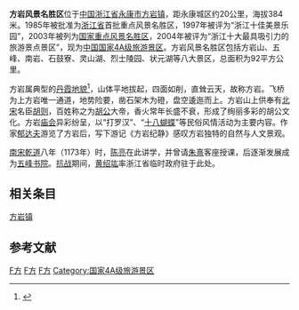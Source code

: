 {{Infobox Mountain
| 名稱 = 方岩
| 照片 = 方岩.jpg
| 照片說明 = 方岩风景区
| 海拔 = 384米
| 位置 = 中国[[浙江省|浙江省]][[永康市|永康市]]
| 山脈 = 
| 相對高度 = 
| 座標 = {{coord|28|55|30|N|120|10|57|E|type:mountain_region:CN}}
| 地形圖 =
| 類別 = 丹霞
| 年齡 = 侏罗纪至第三纪
| 首次登頂 =
| 最容易的攀登路線 =
| pushpin_map = China
| pushpin_map_caption = 方岩的位置
| latd=28 |latm=55 |lats=30 |latNS=N
| longd=120 |longm=10 |longs=57 |longEW=E
}}

'''方岩风景名胜区'''位于[[中国|中国]][[浙江省|浙江省]][[永康市|永康市]][[方岩镇|方岩镇]]，距永康城区约20公里，海拔384米。1985年被批准为[[浙江省|浙江省]]首批重点风景名胜区，1997年被评为“浙江十佳美景乐园”，2003年被列为[[国家重点风景名胜区|国家重点风景名胜区]]，2004年被评为“浙江十大最具吸引力的旅游景点景区”，现为[[中国国家4A级旅游景区|中国国家4A级旅游景区]]。方岩风景名胜区包括方岩山、五峰、南岩、石鼓寮、灵山湖、烈士陵园、状元湖等八大景区，总面积为92平方公里。

方岩属典型的[[丹霞地貌|丹霞地貌]]<ref>{{cite web |url=http://www.yktour.com/natural_scene/fangyan/index.php?spot_id=1 |title=存档副本 |accessdate=2009-08-28 |deadurl=yes |archiveurl=https://web.archive.org/web/20081201085631/http://www.yktour.com/natural_scene/fangyan/index.php?spot_id=1 |archivedate=2008-12-01 }}</ref>，山体平地拔起，四面如削，直耸云天，故称方岩。飞桥为上方岩唯一通道，地势险要，凿石架木为磴，盘空逶迤而上。方岩山上供奉有[[北宋|北宋]]名臣[[胡则|胡则]]，百姓称之为[[胡公|胡公]]大帝，香火常年长盛不衰，形成了绚丽多彩的胡公文化。方岩[[庙会|庙会]]异彩纷呈，以“打罗汉”、“[[十八蝴蝶|十八蝴蝶]]”等民俗风情活动为主要内容。作家[[郁达夫|郁达夫]]游览了方岩后，写下游记《方岩纪静》感叹方岩独特的自然与人文景观。

[[南宋|南宋]][[乾道_(南宋)|乾道]]八年（1173年）时，[[陈亮|陈亮]]在此讲学，并曾请[[朱熹|朱熹]]客座授课，后逐渐发展成为[[五峰书院|五峰书院]]。[[抗战|抗战]]期间，[[黄绍竑|黄绍竑]]率浙江省临时政府驻于此处。

==相关条目==
[[方岩镇|方岩镇]]

==参考文献==
<div class="references-small">
<references />
</div>

{{景點小作品}}

[[Category:中国国家重点风景名胜区|F方]]
[[Category:永康市|F方]]
[[Category:丹霞地貌|F方]]
[[Category:国家4A级旅游景区|Category:国家4A级旅游景区]]